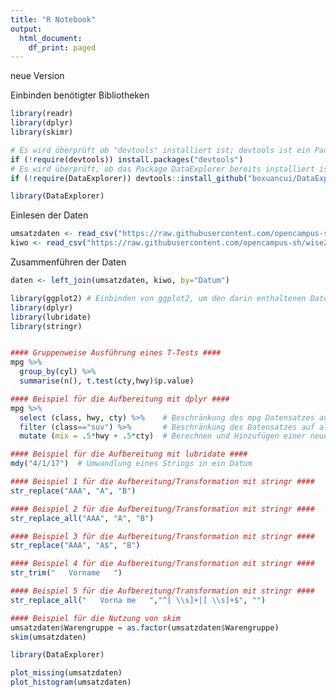 ---
title: "R Notebook"
output:
  html_document:
    df_print: paged
---
neue Version

Einbinden benötigter Bibliotheken
```{r}
library(readr)
library(dplyr)
library(skimr)

# Es wird überprüft ob "devtools" installiert ist; devtools ist ein Package, um Package von GitHub zu installieren
if (!require(devtools)) install.packages("devtools")
# Es wird überprüft, ob das Package DataExplorer bereits installiert ist, ansonsten wird es von GitHub installiert
if (!require(DataExplorer)) devtools::install_github("boxuancui/DataExplorer")

library(DataExplorer)

```


Einlesen der Daten
```{r}
umsatzdaten <- read_csv("https://raw.githubusercontent.com/opencampus-sh/wise20-datascience/main/umsatzdaten_gekuerzt.csv")
kiwo <- read_csv("https://raw.githubusercontent.com/opencampus-sh/wise20-datascience/main/kiwo.csv")


```


Zusammenführen der Daten
```{r}
daten <- left_join(umsatzdaten, kiwo, by="Datum")

```


```{r}
library(ggplot2) # Einbinden von ggplot2, um den darin enthaltenen Datensatz mpg zu nutzen
library(dplyr)
library(lubridate)
library(stringr)


#### Gruppenweise Ausführung eines T-Tests ####
mpg %>%
  group_by(cyl) %>%
  summarise(n(), t.test(cty,hwy)$p.value)
```


```{r}
#### Beispiel für die Aufbereitung mit dplyr ####
mpg %>%
  select (class, hwy, cty) %>%    # Beschränkung des mpg Datensatzes auf die Variablen class, hwy und cty
  filter (class=="suv") %>%       # Beschränkung des Datensatzes auf alle Fälle (Cases), bei denen die Variable class dem Wert 'suv' entspricht
  mutate (mix = .5*hwy + .5*cty)  # Berechnen und Hinzufügen einer neuen Variable mit dem Namen mix und den entsprechend berechneten Werten
```


```{r}
#### Beispiel für die Aufbereitung mit lubridate #### 
mdy("4/1/17")  # Umwandlung eines Strings in ein Datum
```


```{r}
#### Beispiel 1 für die Aufbereitung/Transformation mit stringr #### 
str_replace("AAA", "A", "B")
```

```{r}
#### Beispiel 2 für die Aufbereitung/Transformation mit stringr #### 
str_replace_all("AAA", "A", "B")
```


```{r}
#### Beispiel 3 für die Aufbereitung/Transformation mit stringr #### 
str_replace("AAA", "A$", "B")
```


```{r}
#### Beispiel 4 für die Aufbereitung/Transformation mit stringr #### 
str_trim("   Vorname   ")
```


```{r}
#### Beispiel 5 für die Aufbereitung/Transformation mit stringr #### 
str_replace_all("   Vorna me   ","^[ \\s]+|[ \\s]+$", "")

```

```{r}
#### Beispiel für die Nutzung von skim
umsatzdaten$Warengruppe = as.factor(umsatzdaten$Warengruppe)
skim(umsatzdaten)

```

```{r}
library(DataExplorer)

plot_missing(umsatzdaten)
plot_histogram(umsatzdaten)

```

